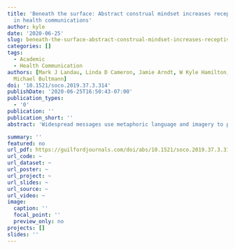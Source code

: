 ```yaml
---
title: 'Beneath the surface: Abstract construal mindset increases receptivity to metaphors
  in health communications'
author: kyle
date: '2020-06-25'
slug: beneath-the-surface-abstract-construal-mindset-increases-receptivity-to-metaphors-in-health-communications
categories: []
tags:
  - Academic
  - Health Communication
authors: [Mark J Landau, Linda D Cameron, Jamie Arndt, W Kyle Hamilton, Trevor J Swanson,
  Michael Bultmann]
doi: '10.1521/soco.2019.37.3.314'
publishDate: '2020-06-25T16:50:43-07:00'
publication_types:
  - '0'
publication: ''
publication_short: ''
abstract: 'Widespread messages use metaphoric language and imagery to prompt recipients to interpret health-related concepts in terms of dissimilar, familiar concepts (e.g., “fight the war on cancer”). When do these messages work? According to conceptual metaphor theory, thinking metaphorically involves looking past concepts superficial differences to identify their similarities at a structural level. Thus, we hypothesized that when peoples general construal mindset is oriented to focus on informations abstract meaning, not its concrete details, they would process a metaphors target health concept in ways that correspond to the dissimilar concept. Accordingly, after priming an abstract, but not concrete construal mindset framing sun exposure as enemy confrontation (vs. literally) increased cancer risk perceptions and sun-safe intentions (Study 1; n = 186); and framing smoking cessation as an arduous journey (vs. literally) increased appreciation of quitting difficulties and interest in cessation tools (Study 2; n = 244). We discuss practical and theoretical implications for improving health communication'

summary: ''
featured: no
url_pdf: https://guilfordjournals.com/doi/abs/10.1521/soco.2019.37.3.314
url_code: ~
url_dataset: ~
url_poster: ~
url_project: ~
url_slides: ~
url_source: ~
url_video: ~
image:
  caption: ''
  focal_point: ''
  preview_only: no
projects: []
slides: ''
---
```

